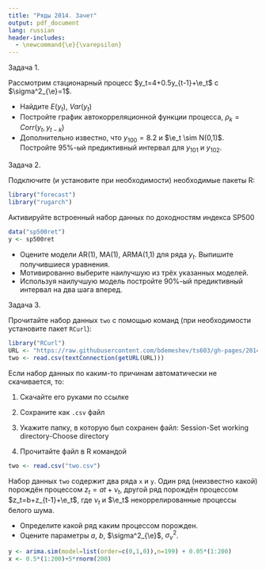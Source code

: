 ```yaml
---
title: "Ряды 2014. Зачет"
output: pdf_document
lang: russian
header-includes: 
  - \newcommand{\e}{\varepsilon}
---
```


Задача 1. 

Рассмотрим стационарный процесс $y_t=4+0.5y_{t-1}+\e_t$ с $\sigma^2_{\e}=1$.

* Найдите $E(y_t)$, $Var(y_t)$
* Постройте график автокорреляционной функции процесса, $\rho_k=Corr(y_t,y_{t-k})$
* Дополнительно известно, что $y_{100}=8.2$ и $\e_t \sim N(0,1)$. Постройте 95%-ый предиктивный интервал для $y_{101}$ и $y_{102}$.


Задача 2.

Подключите (и установите при необходимости) необходимые пакеты R:
```r
library("forecast")
library("rugarch")
```

Активируйте встроенный набор данных по доходностям индекса SP500
```r
data("sp500ret")
y <- sp500ret
```

* Оцените модели AR(1), MA(1), ARMA(1,1) для ряда $y_t$. Выпишите получившиеся уравнения.
* Мотивированно выберите наилучшую из трёх указанных моделей. 
* Используя наилучшую модель постройте 90%-ый предиктивный интервал на два шага вперед.

Задача 3.

Прочитайте набор данных `two` с помощью команд (при необходимости установите пакет `RCurl`):
```r
library("RCurl")
URL <- "https://raw.githubusercontent.com/bdemeshev/ts603/gh-pages/2014/two.csv"
two <- read.csv(textConnection(getURL(URL)))
```

Если набор данных по каким-то причинам автоматически не скачивается, то:

1. Скачайте его руками по ссылке \url{https://raw.githubusercontent.com/bdemeshev/ts603/gh-pages/2014/two.csv}

2. Сохраните как `.csv` файл

3. Укажите папку, в которую был сохранен файл: Session-Set working directory-Choose directory

4. Прочитайте файл в R командой
```r
two <- read.csv("two.csv")
```


Набор данных `two` содержит два ряда `x` и `y`. Один ряд (неизвестно какой) порождён процессом $z_t=at+\nu_t$, другой ряд порождён процессом $z_t=b+z_{t-1}+\e_t$, где $\nu_t$ и $\e_t$ некоррелированные процессы белого шума. 

* Определите какой ряд каким процессом порожден.
* Оцените параметры $a$, $b$, $\sigma^2_{\e}$, $\sigma^2_{\nu}$.



```r
y <- arima.sim(model=list(order=c(0,1,0)),n=199) + 0.05*(1:200)
x <- 0.5*(1:200)+5*rnorm(200)
```



